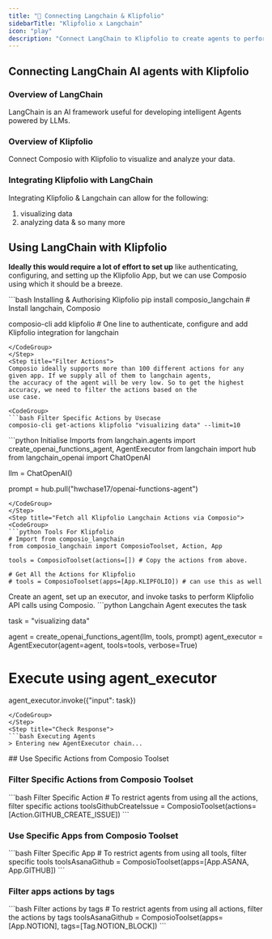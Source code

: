 ```yaml
---
title: "🚀 Connecting Langchain & Klipfolio"
sidebarTitle: "Klipfolio x Langchain"
icon: "play"
description: "Connect LangChain to Klipfolio to create agents to perform tasks using natural language"
---
```


## Connecting LangChain AI agents with Klipfolio

### Overview of LangChain

LangChain is an AI framework useful for developing intelligent Agents powered by LLMs.

### Overview of Klipfolio

Connect Composio with Klipfolio to visualize and analyze your data.

### Integrating Klipfolio with LangChain

Integrating Klipfolio & Langchain can allow for the following:

1. visualizing data
2. analyzing data
& so many more

## Using LangChain with Klipfolio

<Steps>
<Step title="Setting Up the Environment">

**Ideally this would require a lot of effort to set up** like authenticating, configuring, and setting up the Klipfolio App, but we can use Composio using which it should be a breeze.

<CodeGroup>
```bash Installing & Authorising Klipfolio
pip install composio_langchain # Install langchain, Composio 

composio-cli add klipfolio # One line to authenticate, configure and add Klipfolio integration for langchain
```
</CodeGroup>
</Step>
<Step title="Filter Actions">
Composio ideally supports more than 100 different actions for any given app. If we supply all of them to langchain agents, 
the accuracy of the agent will be very low. So to get the highest accuracy, we need to filter the actions based on the 
use case.

<CodeGroup>
```bash Filter Specific Actions by Usecase
composio-cli get-actions klipfolio "visualizing data" --limit=10
```
</CodeGroup>

</Step>
<Step title="Import Base Packages">

<CodeGroup>
```python Initialise Imports
from langchain.agents import create_openai_functions_agent, AgentExecutor
from langchain import hub
from langchain_openai import ChatOpenAI


llm = ChatOpenAI()

prompt = hub.pull("hwchase17/openai-functions-agent")
```
</CodeGroup>
</Step>
<Step title="Fetch all Klipfolio Langchain Actions via Composio">
<CodeGroup>
```python Tools For Klipfolio
# Import from composio_langchain
from composio_langchain import ComposioToolset, Action, App

tools = ComposioToolset(actions=[]) # Copy the actions from above. 

# Get All the Actions for Klipfolio
# tools = ComposioToolset(apps=[App.KLIPFOLIO]) # can use this as well
```
</CodeGroup>
</Step>
<Step title="Execute the Agent">
Create an agent, set up an executor, and invoke tasks to perform Klipfolio API calls using Composio. 
<CodeGroup>
```python Langchain Agent executes the task

task = "visualizing data"

agent = create_openai_functions_agent(llm, tools, prompt)
agent_executor = AgentExecutor(agent=agent, tools=tools, verbose=True)

# Execute using agent_executor
agent_executor.invoke({"input": task})
```
</CodeGroup>
</Step>
<Step title="Check Response">
```bash Executing Agents
> Entering new AgentExecutor chain...
```
</Step>
</Steps>
## Use Specific Actions from Composio Toolset

### Filter Specific Actions from Composio Toolset

<CodeGroup>
```bash Filter Specific Action
# To restrict agents from using all the actions, filter specific actions
toolsGithubCreateIssue = ComposioToolset(actions=[Action.GITHUB_CREATE_ISSUE])
```
</CodeGroup>

### Use Specific Apps from Composio Toolset
<CodeGroup>
```bash Filter Specific App
# To restrict agents from using all tools, filter specific tools
toolsAsanaGithub = ComposioToolset(apps=[App.ASANA, App.GITHUB])
```
</CodeGroup>

### Filter apps actions by tags 
<CodeGroup>
```bash Filter actions by tags
# To restrict agents from using all actions, filter the actions by tags
toolsAsanaGithub = ComposioToolset(apps=[App.NOTION], tags=[Tag.NOTION_BLOCK])
```
</CodeGroup>

